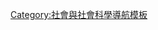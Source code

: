 {{Navbox
 | name = Uralic peoples
 | title = [[乌拉语系]]之民族
 | listclass = hlist

 | group1 = '''{{le|芬蘭-烏戈爾人|Finno-Ugric peoples}}'''
 | list1 = {{Navbox subgroup
   | groupstyle = width:2em; text-align:center; font-weight:normal;
   | liststyle  = padding:0.15em 0; line-height:1.4em; <!--otherwise lists can appear to form continuous whole--> width:auto;
  
   | group1 = [[波羅的芬蘭人]]
   | list1 =
* [[愛沙尼亞人]]
** [[沃罗人]]
** [[塞托人]]
* [[芬兰人]]
** [[森林芬兰人]]
** [[托尔讷河谷人|托尔讷河-{谷}-人]]
** [[克文人]]
** [[英格里芬兰人]]
* [[伊喬里亞人]]
* [[卡累利阿人]]
** {{le|特维尔卡累利阿人|Tver Karelians}}
* [[利沃尼亚人]]
* [[维普斯人]]
* [[瓦佳人]]
** ''{{le|克雷温人|Kreevins}}'' † 
* ''[[楚德人]]'' † 

   | group2 = [[萨米人]]
   | list2 =
* [[萨米人]]
  
   | group3 = {{le|伏爾加芬蘭人|Volga Finns}}
   | list3 =
* [[马里人]]
* [[莫尔多瓦人]] 
** [[厄尔兹亚人]]
** [[莫克沙人]]
* ''{{link-ru|梅里亚人 (民族)|Меря|梅里亚人}}'' † 
* ''{{link-ru|梅谢拉人 (民族)|Мещера (племя)|梅谢拉人}}'' † 
* ''{{link-ru|穆罗玛人 (民族)|Мурома|穆罗玛人}}'' † 
  
   | group4 = [[彼爾姆人]]
   | list4 =
* [[科米人]]
* [[乌德穆尔特人]]
** {{le|贝谢尔曼人|Besermyan}}
  
   | group5 = [[烏戈爾人]]
   | list5 =
* [[马扎尔人]]
** [[昌戈人]]
** [[塞凯伊人]]
** {{le|保洛茨人|Palóc}}
* [[汉特人]]
* [[曼西人]]
  }}
  
 | group2 = '''[[萨莫耶德人]]'''
 | list2 = {{Navbox subgroup
   | groupstyle = width:2em; text-align:center; font-weight:normal;
   | liststyle  = padding:0.15em 0; line-height:1.4em; <!--otherwise lists can appear to form continuous whole--> width:auto;
  
   | group6 = 北薩莫耶德人
   | list6 =
* [[埃涅茨人]]
* [[涅涅茨人]]
* [[恩加納桑人]]
* ''[[尤拉茨語|尤拉茨人]]'' † 
  
   | group7= 南薩莫耶德人
   | list7 =
* [[謝爾庫普人]]
* ''[[卡马辛人]]'' † 
* ''[[馬托爾語|马托尔人]]'' †
  }}
|below= <†>表已絕跡的民族
}}<noinclude>
[[Category:社會與社會科學導航模板]]
</noinclude>